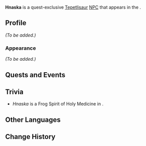 {{Meta
<!-- Remove this template after adding the missing info -->
|missing_NPC_picture  = yes
|missing_NPC_profile  = yes
<!--
|missing_NPC_idle     = yes
|missing_NPC_dialogue = yes
-->
}}
{{Character Infobox
|type             = Quest NPC
|image            = NPC Hnaska.png
|realname         = <!-- Optional, if different from in-game name -->
|deceased         = Past
|region           = Natlan
|location         = Natlan
|affiliation      = 
|title            = 
|group            = Tepetlisaurus
|group2           = Saurians

|ancestry         = <!-- Clan/family -->
|father           = 
|mother           = 
|spouse           = 
|sibling          = 
|child            = Anpao
|relative         = Ayo
|relativeNote     = Grandson
|relative2        = Cetan
|relativeNote2    = Mate
|voiceEN          = 
|voiceCN          = 
|voiceJP          = 
|voiceKR          = 
}}
'''Hnaska''' is a quest-exclusive [[Tepetlisaur]] [[NPC]] that appears in the {{Quest|As the Sun Rises and Sets}}.
<!--
==Location==
{{subst:#tag:gallery|
NPC Location {{subst:#titleparts:{{subst:PAGENAME}}}}.png{{subst:!}}{{subst:#titleparts:{{subst:PAGENAME}}}}'s location
NPC Location {{subst:#titleparts:{{subst:PAGENAME}}}} Context.png{{subst:!}}Additional context
}}
-->
==Profile==
<!--Detailed story/lore information goes here.-->
''(To be added.)''

===Appearance===
<!--Keep appearance section short and concise. Limit to 2 paragraphs with 3-4 sentences each.-->
''(To be added.)''

==Quests and Events==
{{Quests and Events}}
<!--
==Idle Quotes==
{{Dialogue Start}}
:{{DIcon|Idle}} {{Tx}}
::{{A|VO {{subst:#titleparts:{{subst:PAGENAME}}}} 01.ogg}} "{{Tx}}"
{{Dialogue End}}

==Dialogue==
{{Dialogue Start}}
:'''{{subst:#titleparts:{{subst:PAGENAME}}}}:''' 
:{{DIcon}}
{{Dialogue End}}

==Event Dialogue==
===Event Name===
{{Dialogue Start}}
:'''{{subst:#titleparts:{{subst:PAGENAME}}}}:'''
{{Dialogue End}}
-->
==Trivia==
* ''Hnaska'' is a Frog Spirit of Holy Medicine in {{w|Lakota mythology}}.
==Other Languages==
{{Other Languages|default_hidden=1
|en      = Hnaska
|zhs     = 赫纳卡
|zhs_rm  = 
|zht     = 赫納卡
|zht_rm  = 
|ja      = フナスカ
|ja_rm   = 
|ko      = 흐나카
|es      = Hanaska
|fr      = Hnaska
|ru      = Хнаска
|th      = Hnaska
|vi      = Hnaska
|de      = Hnaska
|id      = Hnaska
|pt      = Hnaska
|tr      = Hnaska
|it      = Hnaska
}}

==Change History==
{{Change History|5.3}}
<!--
==References==
{{Reflist}}
-->